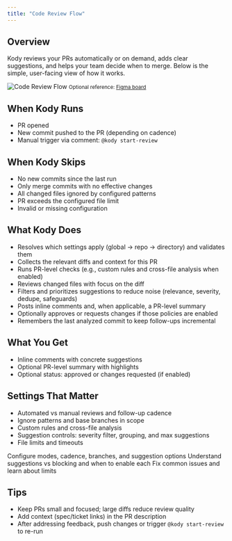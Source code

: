 ```yaml
---
title: "Code Review Flow"
---
```


## Overview

Kody reviews your PRs automatically or on demand, adds clear suggestions, and helps your team decide when to merge. Below is the simple, user-facing view of how it works.

<Frame caption="High-level flow">
  <img src="/images/flow.png" alt="Code Review Flow" />
</Frame>

<Small>
  Optional reference: <a href="https://www.figma.com/board/ZZJcIJMJWGuyzRGMh3w5di/Kodus-Code-Review-Flow?node-id=4-274">Figma board</a>
</Small>

## When Kody Runs

- PR opened
- New commit pushed to the PR (depending on cadence)
- Manual trigger via comment: `@kody start-review`

## When Kody Skips

- No new commits since the last run
- Only merge commits with no effective changes
- All changed files ignored by configured patterns
- PR exceeds the configured file limit
- Invalid or missing configuration

## What Kody Does

- Resolves which settings apply (global → repo → directory) and validates them
- Collects the relevant diffs and context for this PR
- Runs PR-level checks (e.g., custom rules and cross-file analysis when enabled)
- Reviews changed files with focus on the diff
- Filters and prioritizes suggestions to reduce noise (relevance, severity, dedupe, safeguards)
- Posts inline comments and, when applicable, a PR-level summary
- Optionally approves or requests changes if those policies are enabled
- Remembers the last analyzed commit to keep follow-ups incremental

## What You Get

- Inline comments with concrete suggestions
- Optional PR-level summary with highlights
- Optional status: approved or changes requested (if enabled)

## Settings That Matter

- Automated vs manual reviews and follow-up cadence
- Ignore patterns and base branches in scope
- Custom rules and cross-file analysis
- Suggestion controls: severity filter, grouping, and max suggestions
- File limits and timeouts

<CardGroup cols={2}>
  <Card title="General Config" icon="sliders" href="/how_to_use/en/code_review/configs/general">
    Configure modes, cadence, branches, and suggestion options
  </Card>
  <Card title="Review Policy" icon="shield-check" href="/how_to_use/en/code_review/policy">
    Understand suggestions vs blocking and when to enable each
  </Card>
  <Card title="Troubleshooting" icon="triangle-exclamation" href="/how_to_use/en/code_review/troubleshooting">
    Fix common issues and learn about limits
  </Card>
</CardGroup>

## Tips

- Keep PRs small and focused; large diffs reduce review quality
- Add context (spec/ticket links) in the PR description
- After addressing feedback, push changes or trigger `@kody start-review` to re-run

